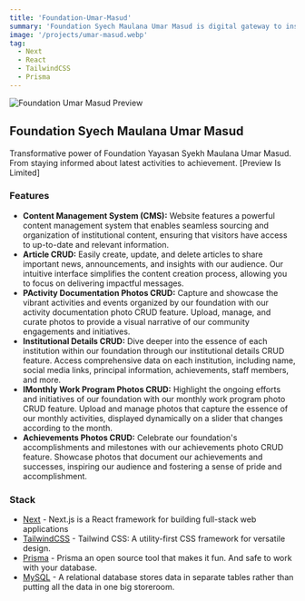 ```yaml
---
title: 'Foundation-Umar-Masud'
summary: 'Foundation Syech Maulana Umar Masud is digital gateway to institutional excellence and community impact. Built with Next.js, Tailwind CSS, and Prisma. Website is dedicated to providing comprehensive content management and showcasing the remarkable achievements and activities of foundation. Powered by MySQL for robust data management, the Syech Maulana Umar Masud Foundation is  one-stop destination for staying informed and inspired.'
image: '/projects/umar-masud.webp'
tag:
  - Next
  - React
  - TailwindCSS
  - Prisma
---
```


![Foundation Umar Masud Preview](/projects/umar-masud.webp)

## Foundation Syech Maulana Umar Masud

Transformative power of Foundation Yayasan Syekh Maulana Umar Masud. From staying informed about latest activities to achievement.
[Preview Is Limited]

### Features

- **Content Management System (CMS):** Website features a powerful content management system that enables seamless sourcing and organization of institutional content, ensuring that visitors have access to up-to-date and relevant information.
- **Article CRUD:** Easily create, update, and delete articles to share important news, announcements, and insights with our audience. Our intuitive interface simplifies the content creation process, allowing you to focus on delivering impactful messages.
- **PActivity Documentation Photos CRUD:** Capture and showcase the vibrant activities and events organized by our foundation with our activity documentation photo CRUD feature. Upload, manage, and curate photos to provide a visual narrative of our community engagements and initiatives.
- **Institutional Details CRUD:** Dive deeper into the essence of each institution within our foundation through our institutional details CRUD feature. Access comprehensive data on each institution, including name, social media links, principal information, achievements, staff members, and more.
- **IMonthly Work Program Photos CRUD:** Highlight the ongoing efforts and initiatives of our foundation with our monthly work program photo CRUD feature. Upload and manage photos that capture the essence of our monthly activities, displayed dynamically on a slider that changes according to the month.
- **Achievements Photos CRUD:** Celebrate our foundation's accomplishments and milestones with our achievements photo CRUD feature. Showcase photos that document our achievements and successes, inspiring our audience and fostering a sense of pride and accomplishment.

### Stack

- [Next](https://nextjs.org) - Next.js is a React framework for building full-stack web applications
- [TailwindCSS](https://tailwindcss.com) - Tailwind CSS: A utility-first CSS framework for versatile design.
- [Prisma](https://www.prisma.io/) - Prisma an open source tool that makes it fun. And safe to work with your database.
- [MySQL](https://www.mysql.com) - A relational database stores data in separate tables rather than putting all the data in one big storeroom.
